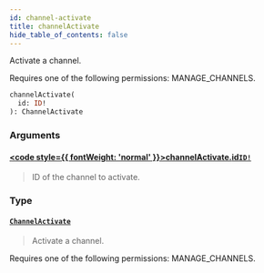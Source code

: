```yaml
---
id: channel-activate
title: channelActivate
hide_table_of_contents: false
---
```








Activate a channel. 

Requires one of the following permissions: MANAGE_CHANNELS.

```graphql
channelActivate(
  id: ID!
): ChannelActivate
```


### Arguments

#### [<code style={{ fontWeight: 'normal' }}>channelActivate.<b>id</b></code>](#)<Bullet />[`ID!`](../../../developer/api-reference/scalars/id) <Badge class="secondary" text="non-null"/> <Badge class="secondary" text="scalar"/>
> ID of the channel to activate.
> 

### Type

#### [`ChannelActivate`](../../../developer/api-reference/objects/channel-activate) <Badge class="secondary" text="object"/>
> Activate a channel. 

Requires one of the following permissions: MANAGE_CHANNELS.
> 





